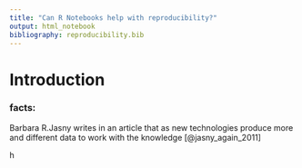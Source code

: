 ```yaml
---
title: "Can R Notebooks help with reproducibility?"
output: html_notebook
bibliography: reproducibility.bib
---
```


# Introduction

### facts:

Barbara R.Jasny writes in an article that as new technologies produce
more and different data to work with the knowledge [@jasny_again_2011]

h
